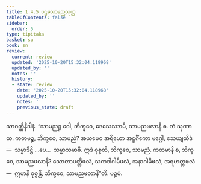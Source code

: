 ```yaml
---
title: 1.4.5 ပဌမသာမညသုတ္တ
tableOfContents: false
sidebar:
  order: 5
type: tipitaka
basket: su
book: sn
review:
  current: review
  updated: '2025-10-20T15:32:04.118968'
  updated_by: ''
  notes: ''
  history:
  - state: review
    date: '2025-10-20T15:32:04.118968'
    updated_by: ''
    notes: ''
    previous_state: draft
---
```



<DynamicBreadcrumb />


<ReviewStatus review={frontmatter.review} showDetails={true} />

<HypothesisAnnotation frontmatter={frontmatter} />

<Division number="35" book="sn" e="ch" v="18" p="284">

<Paragraph number="131" book="sn">
သာဝတ္ထိနိဒါနံ. “သာမညဉ္စ ဝေါ, ဘိက္ခဝေ, ဒေသေဿာမိ, သာမညဖလာနိ စ. တံ သုဏာထ. ကတမဉ္စ, ဘိက္ခဝေ, သာမညံ? အယမေဝ အရိယော အဋ္ဌင်္ဂိကော မဂ္ဂေါ, သေယျထိဒံ—  သမ္မာဒိဋ္ဌိ …ပေ…  သမ္မာသမာဓိ. ဣဒံ ဝုစ္စတိ, ဘိက္ခဝေ, သာမညံ. ကတမာနိ စ, ဘိက္ခဝေ, သာမညဖလာနိ? သောတာပတ္တိဖလံ, သကဒါဂါမိဖလံ, အနာဂါမိဖလံ, အရဟတ္တဖလံ—  ဣမာနိ ဝုစ္စန္တိ, ဘိက္ခဝေ, သာမညဖလာနီ”တိ.

</Paragraph>
</Division>

<Paragraph number="132" type="center" book="sn">
ပဉ္စမံ.
</Paragraph>
